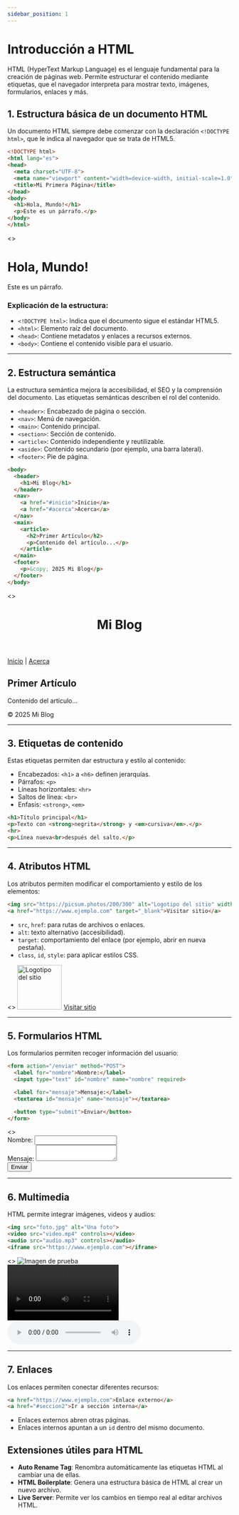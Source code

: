 ```yaml
---
sidebar_position: 1
---
```



# Introducción a HTML

HTML (HyperText Markup Language) es el lenguaje fundamental para la creación de páginas web. Permite estructurar el contenido mediante etiquetas, que el navegador interpreta para mostrar texto, imágenes, formularios, enlaces y más.

## 1. Estructura básica de un documento HTML

Un documento HTML siempre debe comenzar con la declaración `<!DOCTYPE html>`, que le indica al navegador que se trata de HTML5.

```html
<!DOCTYPE html>
<html lang="es">
<head>
  <meta charset="UTF-8">
  <meta name="viewport" content="width=device-width, initial-scale=1.0">
  <title>Mi Primera Página</title>
</head>
<body>
  <h1>Hola, Mundo!</h1>
  <p>Este es un párrafo.</p>
</body>
</html>
```

<BrowserWindow minHeight={240}>
  <>
    <div>
      <h1>Hola, Mundo!</h1>
      <p>Este es un párrafo.</p>
    </div>
  </>
</BrowserWindow>

### Explicación de la estructura:

- `<!DOCTYPE html>`: Indica que el documento sigue el estándar HTML5.
- `<html>`: Elemento raíz del documento.
- `<head>`: Contiene metadatos y enlaces a recursos externos.
- `<body>`: Contiene el contenido visible para el usuario.

---

## 2. Estructura semántica

La estructura semántica mejora la accesibilidad, el SEO y la comprensión del documento. Las etiquetas semánticas describen el rol del contenido.

- `<header>`: Encabezado de página o sección.
- `<nav>`: Menú de navegación.
- `<main>`: Contenido principal.
- `<section>`: Sección de contenido.
- `<article>`: Contenido independiente y reutilizable.
- `<aside>`: Contenido secundario (por ejemplo, una barra lateral).
- `<footer>`: Pie de página.

```html
<body>
  <header>
    <h1>Mi Blog</h1>
  </header>
  <nav>
    <a href="#inicio">Inicio</a>
    <a href="#acerca">Acerca</a>
  </nav>
  <main>
    <article>
      <h2>Primer Artículo</h2>
      <p>Contenido del artículo...</p>
    </article>
  </main>
  <footer>
    <p>&copy; 2025 Mi Blog</p>
  </footer>
</body>
```

<BrowserWindow minHeight={300}>
  <>
    <header>
      <h1>Mi Blog</h1>
    </header>
    <nav>
      <a href="#inicio">Inicio</a> |
      <a href="#acerca">Acerca</a>
    </nav>
    <main>
      <article>
        <h2>Primer Artículo</h2>
        <p>Contenido del artículo...</p>
      </article>
    </main>
    <footer>
      <p>&copy; 2025 Mi Blog</p>
    </footer>
  </>
</BrowserWindow>

---

## 3. Etiquetas de contenido

Estas etiquetas permiten dar estructura y estilo al contenido:

- Encabezados: `<h1>` a `<h6>` definen jerarquías.
- Párrafos: `<p>`
- Líneas horizontales: `<hr>`
- Saltos de línea: `<br>`
- Enfasis: `<strong>`, `<em>`

```html
<h1>Título principal</h1>
<p>Texto con <strong>negrita</strong> y <em>cursiva</em>.</p>
<hr>
<p>Línea nueva<br>después del salto.</p>
```

---

## 4. Atributos HTML

Los atributos permiten modificar el comportamiento y estilo de los elementos:

```html
<img src="https://picsum.photos/200/300" alt="Logotipo del sitio" width="100">
<a href="https://www.ejemplo.com" target="_blank">Visitar sitio</a>
```

- `src`, `href`: para rutas de archivos o enlaces.
- `alt`: texto alternativo (accesibilidad).
- `target`: comportamiento del enlace (por ejemplo, abrir en nueva pestaña).
- `class`, `id`, `style`: para aplicar estilos CSS.

<BrowserWindow minHeight={300}>
  <>
    <img src="https://picsum.photos/200/300" alt="Logotipo del sitio" width="100" />
    <a href="https://www.ejemplo.com" target="_blank">Visitar sitio</a>
  </>
</BrowserWindow>


---

## 5. Formularios HTML

Los formularios permiten recoger información del usuario:

```html
<form action="/enviar" method="POST">
  <label for="nombre">Nombre:</label>
  <input type="text" id="nombre" name="nombre" required>

  <label for="mensaje">Mensaje:</label>
  <textarea id="mensaje" name="mensaje"></textarea>

  <button type="submit">Enviar</button>
</form>
```

<BrowserWindow minHeight={160}>
  <>
    <form>
      <label htmlFor="nombre">Nombre:</label>
      <input type="text" id="nombre" name="nombre" required />
      <br />
      <label htmlFor="mensaje">Mensaje:</label>
      <textarea id="mensaje" name="mensaje"></textarea>
      <br />
      <button type="submit">Enviar</button>
    </form>
  </>
</BrowserWindow>

---

## 6. Multimedia

HTML permite integrar imágenes, videos y audios:

```html
<img src="foto.jpg" alt="Una foto">
<video src="video.mp4" controls></video>
<audio src="audio.mp3" controls></audio>
<iframe src="https://www.ejemplo.com"></iframe>
```

<BrowserWindow minHeight={200}>
  <>
    <img src="https://picsum.photos/200/300" alt="Imagen de prueba" />
    <br />
    <video controls width="250">
      <source src="https://www.w3schools.com/html/mov_bbb.mp4" type="video/mp4" />
    </video>
    <br />
    <audio controls>
      <source src="https://www.w3schools.com/html/horse.mp3" type="audio/mp3" />
    </audio>
  </>
</BrowserWindow>

---

## 7. Enlaces

Los enlaces permiten conectar diferentes recursos:

```html
<a href="https://www.ejemplo.com">Enlace externo</a>
<a href="#seccion2">Ir a sección interna</a>
```

- Enlaces externos abren otras páginas.
- Enlaces internos apuntan a un `id` dentro del mismo documento.


## Extensiones útiles para HTML

- **Auto Rename Tag**: Renombra automáticamente las etiquetas HTML al cambiar una de ellas.
- **HTML Boilerplate**: Genera una estructura básica de HTML al crear un nuevo archivo.
- **Live Server**: Permite ver los cambios en tiempo real al editar archivos HTML.